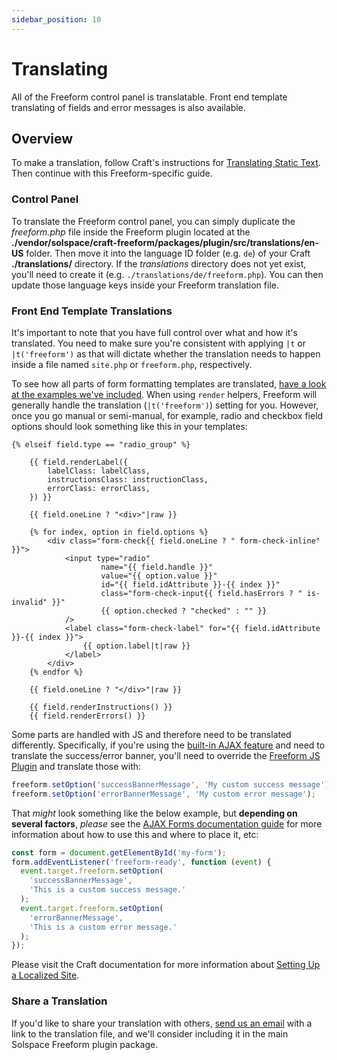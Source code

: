 ```yaml
---
sidebar_position: 10
---
```


# Translating

All of the Freeform control panel is translatable. Front end template translating of fields and error messages is also available.

## Overview

To make a translation, follow Craft's instructions for [Translating Static Text](https://craftcms.com/docs/5.x/system/sites.html#static-message-translations). Then continue with this Freeform-specific guide.

### Control Panel

To translate the Freeform control panel, you can simply duplicate the _freeform.php_ file inside the Freeform plugin located at the **./vendor/solspace/craft-freeform/packages/plugin/src/translations/en-US** folder. Then move it into the language ID folder (e.g. `de`) of your Craft **./translations/** directory. If the _translations_ directory does not yet exist, you'll need to create it (e.g. `./translations/de/freeform.php`). You can then update those language keys inside your Freeform translation file.

### Front End Template Translations

It's important to note that you have full control over what and how it's translated. You need to make sure you're consistent with applying `|t` or `|t('freeform')` as that will dictate whether the translation needs to happen inside a file named `site.php` or `freeform.php`, respectively.

To see how all parts of form formatting templates are translated, [have a look at the examples we've included](../templates/formatting/index.mdx). When using `render` helpers, Freeform will generally handle the translation (`|t('freeform')`) setting for you. However, once you go manual or semi-manual, for example, radio and checkbox field options should look something like this in your templates:

```twig {21} showLineNumbers
{% elseif field.type == "radio_group" %}

    {{ field.renderLabel({
        labelClass: labelClass,
        instructionsClass: instructionClass,
        errorClass: errorClass,
    }) }}

    {{ field.oneLine ? "<div>"|raw }}

    {% for index, option in field.options %}
        <div class="form-check{{ field.oneLine ? " form-check-inline" }}">
            <input type="radio"
                    name="{{ field.handle }}"
                    value="{{ option.value }}"
                    id="{{ field.idAttribute }}-{{ index }}"
                    class="form-check-input{{ field.hasErrors ? " is-invalid" }}"
                    {{ option.checked ? "checked" : "" }}
            />
            <label class="form-check-label" for="{{ field.idAttribute }}-{{ index }}">
                {{ option.label|t|raw }}
            </label>
        </div>
    {% endfor %}

    {{ field.oneLine ? "</div>"|raw }}

    {{ field.renderInstructions() }}
    {{ field.renderErrors() }}
```

Some parts are handled with JS and therefore need to be translated differently. Specifically, if you're using the [built-in AJAX feature](../guides/templating/ajax-forms.mdx) and need to translate the success/error banner, you'll need to override the [Freeform JS Plugin](../developer/js-plugin.mdx) and translate those with:

```js showLineNumbers
freeform.setOption('successBannerMessage', 'My custom success message');
freeform.setOption('errorBannerMessage', 'My custom error message');
```

That _might_ look something like the below example, but **depending on several factors**, _please_ see the [AJAX Forms documentation guide](../guides/templating/ajax-forms.mdx) for more information about how to use this and where to place it, etc:

```js {3-10} showLineNumbers
const form = document.getElementById('my-form');
form.addEventListener('freeform-ready', function (event) {
  event.target.freeform.setOption(
    'successBannerMessage',
    'This is a custom success message.'
  );
  event.target.freeform.setOption(
    'errorBannerMessage',
    'This is a custom error message.'
  );
});
```

Please visit the Craft documentation for more information about [Setting Up a Localized Site](https://craftcms.com/docs/5.x/system/sites.html).

### Share a Translation

If you'd like to share your translation with others, [send us an email](/support/) with a link to the translation file, and we'll consider including it in the main Solspace Freeform plugin package.
